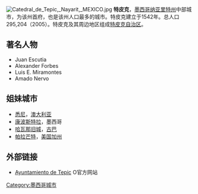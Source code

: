 [[File:Catedral_de_Tepic,_Nayarit,_MEXICO.jpg|thumb]]
'''特皮克'''，[[墨西哥|墨西哥]][[纳亚里特州|纳亚里特州]]中部城市，为该州首府，也是该州人口最多的城市。特皮克建立于1542年。总人口295,204（2005）。特皮克及其周边地区组成[[特皮克自治区|特皮克自治区]]。

== 著名人物 ==
*Juan Escutia 
*Alexander Forbes
*Luis E. Miramontes
*Amado Nervo

== 姐妹城市 ==
* [[悉尼|悉尼]]，[[澳大利亚|澳大利亚]]
* [[康波斯特拉|康波斯特拉]]，墨西哥
* [[哈瓦那旧城|哈瓦那旧城]]，[[古巴|古巴]]
*[[帕拉芒特|帕拉芒特]]，[[美国|美国]][[加州|加州]]

==外部链接==
*[http://www.tepic.gob.mx/ Ayuntamiento de Tepic] {{Wayback|url=http://www.tepic.gob.mx/ |date=20150925192142 }} O官方网站

[[Category:墨西哥城市|Category:墨西哥城市]]